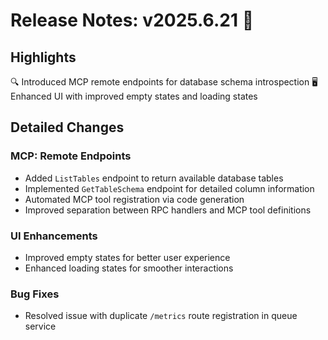# Release Notes: v2025.6.21 🚀

## Highlights

🔍 Introduced MCP remote endpoints for database schema introspection
🖥️ Enhanced UI with improved empty states and loading states

## Detailed Changes

### MCP: Remote Endpoints
- Added `ListTables` endpoint to return available database tables
- Implemented `GetTableSchema` endpoint for detailed column information
- Automated MCP tool registration via code generation
- Improved separation between RPC handlers and MCP tool definitions

### UI Enhancements
- Improved empty states for better user experience
- Enhanced loading states for smoother interactions

### Bug Fixes
- Resolved issue with duplicate `/metrics` route registration in queue service
